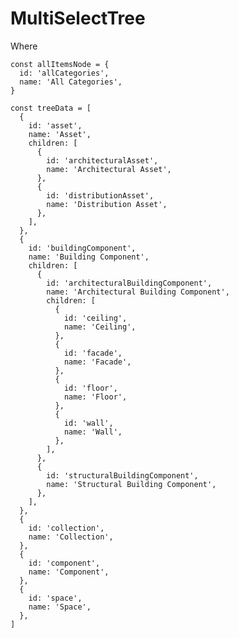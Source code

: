 

<Meta of={stories} />

# MultiSelectTree

<Description of={MultiSelectTree} />

<Canvas of={stories.Playground} />

<SourceLink name="MultiSelectTree" groupName={GroupNames.Inputs} />

<Stories includePrimary={false} title="Stories" />

Where

```tsx
const allItemsNode = {
  id: 'allCategories',
  name: 'All Categories',
}
```

```tsx
const treeData = [
  {
    id: 'asset',
    name: 'Asset',
    children: [
      {
        id: 'architecturalAsset',
        name: 'Architectural Asset',
      },
      {
        id: 'distributionAsset',
        name: 'Distribution Asset',
      },
    ],
  },
  {
    id: 'buildingComponent',
    name: 'Building Component',
    children: [
      {
        id: 'architecturalBuildingComponent',
        name: 'Architectural Building Component',
        children: [
          {
            id: 'ceiling',
            name: 'Ceiling',
          },
          {
            id: 'facade',
            name: 'Facade',
          },
          {
            id: 'floor',
            name: 'Floor',
          },
          {
            id: 'wall',
            name: 'Wall',
          },
        ],
      },
      {
        id: 'structuralBuildingComponent',
        name: 'Structural Building Component',
      },
    ],
  },
  {
    id: 'collection',
    name: 'Collection',
  },
  {
    id: 'component',
    name: 'Component',
  },
  {
    id: 'space',
    name: 'Space',
  },
]
```
